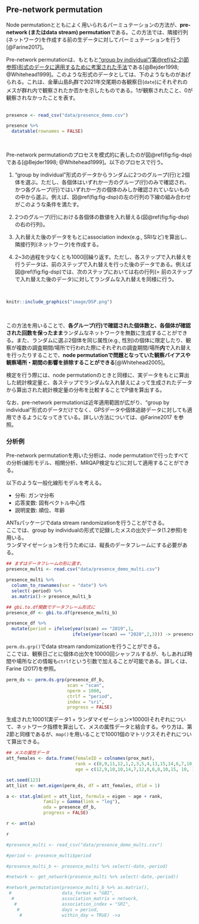 ## Pre-network permutation  
Node permutationとともによく用いられるパーミュテーションの方法が、**pre-network (またはdata stream) permutation**である。この方法では、隣接行列(ネットワーク)を作成する前の生データに対してパーミュテーションを行う[@Farine2017]。  

Pre-network permutationは、もともと<u>"group by individual"(第\@ref(s2-2)節参照)形式のデータに適用するために考案された手法</u>である[@Bejder1998; @Whitehead1999]。このような形式のデータとしては、下のようなものがあげられる。これは、金華山島$B_1$群で2021年交尾期の各観察日(`date`)にそれぞれのメスが群れ内で観察されたか否かを示したものである。1が観察されたこと、0が観察されなかったことを表す。   
<br/>  

```r
presence <- read_csv("data/presence_demo.csv")

presence %>% 
  datatable(rownames = FALSE)
```
<br/>  

Pre-network permutationのプロセスを模式的に表したのが図\@ref(fig:fig-dsp)である[@Bejder1998; @Whitehead1999]。以下のプロセスで行う。  

1. "group by individual"形式のデータからランダムに2つのグループ(行)と2個体を選ぶ。ただし、各個体はいずれか一方のグループ(行)のみで確認され、かつ各グループ(行)ではいずれか一方の個体のみしか確認されていないものの中から選ぶ。例えば、図\@ref(fig:fig-dsp)の左の行列の下線の組み合わせがこのような条件を満たす。  

2. 2つのグループ(行)における各個体の数値を入れ替える(図\@ref(fig:fig-dsp)の右の行列)。  

3. 入れ替えた後のデータをもとにassociation index(e.g., SRIなど)を算出し、隣接行列(ネットワーク)を作成する。  

4. 2~3の過程を少なくとも1000回繰り返す。ただし、各ステップで入れ替えを行うデータは、前のステップで入れ替えを行った後のデータである。例えば図\@ref(fig:fig-dsp)では、次のステップにおいては右の行列(= 前のステップで入れ替えた後のデータ)に対してランダムな入れ替えを同様に行う。  

<br/>  
```r
knitr::include_graphics("image/DSP.png")
```
<br/>  

この方法を用いることで、**各グループ(行)で確認された個体数と、各個体が確認された回数を保ったまま**ランダムなネットワークを無数に生成することができる。また、ランダムに選ぶ2個体を同じ属性(e.g., 性別)の個体に限定したり、観察が複数の調査期間/場所で行われた際にそれぞれの調査期間/場所**内**で入れ替えを行ったりすることで、**node permutationで問題となっていた観察バイアスや観察場所・期間の影響を排除することができる**[@Whitehead2005]。  

検定を行う際には、node permutationのときと同様に、実データをもとに算出した統計検定量と、各ステップでランダムな入れ替えによって生成されたデータから算出された統計検定量の分布を比較することでP値を算出する。  

なお、pre-network permutationは近年適用範囲が広がり、"group by individual"形式のデータだけでなく、GPSデータや個体追跡データに対しても適用できるようになってきている。詳しい方法については、@Farine2017 を参照。  

### 分析例  
Pre-network permutationを用いた分析は、node permutationで行ったすべての分析(線形モデル、相関分析、MRQAP検定など)に対して適用することができる。  

以下のような一般化線形モデルを考える。  

- 分布: ガンマ分布  
- 応答変数: 固有ベクトル中心性  
- 説明変数: 順位、年齢  

ANTsパッケージでdata stream randomizationを行うことができる。  
ここでは、group by individualの形式で記録したメスの出欠データ(1.2参照)を用いる。  
ランダマイゼーションを行うためには、縦長のデータフレームにする必要がある。  
```r
## まずはデータフレームの形に直す。
presence_multi <- read.csv("data/presence_demo_multi.csv") 

presence_multi %>% 
  column_to_rownames(var = "date") %>% 
  select(-period) %>% 
  as.matrix()-> presence_multi_b

## gbi.to.df関数でデータフレーム形式に  
presence_df <- gbi.to.df(presence_multi_b)

presence_df %>% 
  mutate(period = ifelse(year(scan) == "2019",1,
                         ifelse(year(scan) == "2020",2,3))) -> presence_df_b
```

`perm.ds.grp()`でdata stream randomizationを行うことができる。  
ここでは、観察日ごとに個体の出欠を10000回シャッフルするが、もしあれば時間や場所などの情報も`ctrlf`という引数で加えることが可能である。詳しくは、Farine (2017)を参照。
```r
perm_ds <- perm.ds.grp(presence_df_b,
                       scan = "scan",
                       nperm = 1000,
                       ctrlf = "period",
                       index = "sri",
                       progress = FALSE)
```

生成された10001(実データ1 + ランダマイゼーション×10000)それぞれについて、ネットワーク指標を算出して、メスの属性データと結合する。やり方は、第2節と同様であるが、`map()`を用いることで10001個のマトリクスそれぞれについて算出できる。    
```r
## メスの属性データ
att_females <- data.frame(femaleID = colnames(prox_mat),
                          rank = c(8,9,11,12,1,2,3,5,4,13,15,14,6,7,10),
                          age = c(12,9,10,10,14,7,12,8,6,8,10,15, 10, 10, 10))

set.seed(123)
att_list <- met.eigen(perm_ds, df = att_females, dfid = 1)
```

```r

a <- stat.glm(ant = att_list, formula = eigen ~ age + rank,
              family = Gamma(link = "log"),
              oda = presence_df_b,
              progress = FALSE)

r <- ant(a)

r
```

```r
#presence_multi <- read_csv("data/presence_demo_multi.csv")

#period <- presence_multi$period

#presence_multi_b <- presence_multi %>% select(-date,-period)

#network <- get_network(presence_multi %>% select(-date,-period))

#network_permutation(presence_multi_b %>% as.matrix(),
 #                   data_format = "GBI",
  #                  association_matrix = network,
   #                 association_index = "SRI",
    #                days = period,
     #               within_day = TRUE) ->a
```
